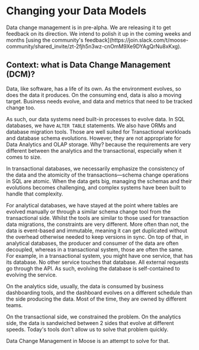
# Changing your Data Models

<Callout type="warning" emoji="ℹ️">
  Data change management is in pre-alpha. We are releasing it to get feedback on
  its direction. We intend to polish it up in the coming weeks and months [using
  the community's
  feedback](https://join.slack.com/t/moose-community/shared_invite/zt-2fjh5n3wz-cnOmM9Xe9DYAgQrNu8xKxg).
</Callout>

## Context: what is Data Change Management (DCM)?

Data, like software, has a life of its own. As the environment evolves, so does the
data it produces. On the consuming end, data is also a moving target. Business needs
evolve, and data and metrics that need to be tracked change too.

As such, our data systems need built-in processes to evolve data.
In SQL databases, we have `ALTER TABLE` statements. We also have ORMs and database
migration tools. Those are well suited for Transactional workloads and database
schema evolutions. However, they are not appropriate for Data Analytics and OLAP
storage. Why? because the requirements are very different between the analytics and
the transactional, especially when it comes to size.

In transactional databases, we necessarily emphasize the consistency of the data
and the atomicity of the transactions—schema change operations in SQL are atomic.
When the data gets big, managing the schemas and their evolutions becomes challenging,
and complex systems have been built to handle that complexity.

For analytical databases, we have stayed at the point where tables are evolved
manually or through a similar schema change tool from the transactional side.
Whilst the tools are similar to those used for transaction data migrations,
the constraints are very different. More often than not, the data is event-based
and immutable, meaning it can get duplicated without the overhead otherwise needed to
keep versions in sync. On top of that, in analytical databases, the producer and consumer
of the data are often decoupled, whereas in a transactional system, those are often the same.
For example, in a transactional system, you might have one service, that has its database.
No other service touches that database. All external requests go through the API. As such,
evolving the database is self-contained to evolving the service.

On the analytics side, usually, the data is consumed by business dashboarding tools,
and the dashboard evolves on a different schedule than the side producing the data.
Most of the time, they are owned by different teams.

On the transactional side, we constrained the problem. On the analytics side,
the data is sandwiched between 2 sides that evolve at different speeds.
Today's tools don't allow us to solve that problem quickly.

Data Change Management in Moose is an attempt to solve for that.
